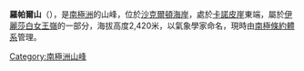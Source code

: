 {{coord|83|58|S|160|29|E|display=title}}

'''羅帕爾山'''（{{lang-en|Mount Ropar}}），是[[南極洲|南極洲]]的山峰，位於[[沙克爾頓海岸|沙克爾頓海岸]]，處於[[卡諾皮崖|卡諾皮崖]]東端，屬於[[伊麗莎白女王嶺|伊麗莎白女王嶺]]的一部分，海拔高度2,420米，以氣象學家命名，現時由[[南極條約體系|南極條約體系]]管理。

{{DEFAULTSORT:Mount Ropar}}
[[Category:南極洲山峰|Category:南極洲山峰]]


{{ShackletonCoast-geo-stub}}